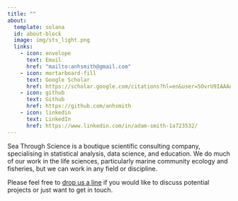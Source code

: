 ```yaml
---
title: ""
about:
  template: solana
  id: about-block
  image: img/sts_light.png
  links:
    - icon: envelope
      text: Email
      href: "mailto:anhsmith@gmail.com"  
    - icon: mortarboard-fill
      text: Google Scholar
      href: https://scholar.google.com/citations?hl=en&user=5OvrU9IAAAAJ
    - icon: github
      text: Github
      href: https://github.com/anhsmith
    - icon: linkedin
      text: LinkedIn
      href: https://www.linkedin.com/in/adam-smith-1a723532/
---
```


::: {#about-block}

Sea Through Science is a boutique scientific consulting company, specialising in statistical analysis, data science, and education. We do much of our work in the life sciences, particularly marine community ecology and fisheries, but we can work in any field or discipline.

Please feel free to [drop us a line](mailto:anhsmith@gmail.com) if you would like to discuss potential projects or just want to get in touch.

:::

